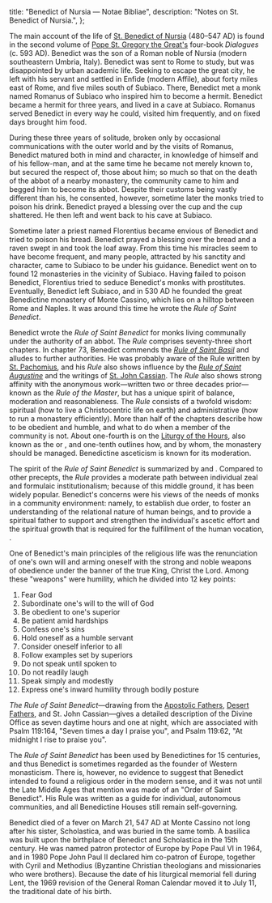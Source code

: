   title: "Benedict of Nursia — Notae Bibliae",
  description: "Notes on St. Benedict of Nursia.",
};

<Initial text="Benedict of Nursia" />

The main account of the life of [St. Benedict of Nursia](/glossary/names#benedict) (480–547 AD) is found in the second volume of [Pope St. Gregory the Great's](/people/saints/latin-fathers/gregory-the-great) four-book *Dialogues* (c. 593 AD). Benedict was the son of a Roman noble of Nursia (modern southeastern Umbria, Italy). Benedict was sent to Rome to study, but was disappointed by urban academic life. Seeking to escape the great city, he left with his servant and settled in Enfide (modern Affile), about forty miles east of Rome, and five miles south of Subiaco. There, Benedict met a monk named Romanus of Subiaco who inspired him to become a hermit. Benedict became a hermit for three years, and lived in a cave at Subiaco. Romanus served Benedict in every way he could, visited him frequently, and on fixed days brought him food.

During these three years of solitude, broken only by occasional communications with the outer world and by the visits of Romanus, Benedict matured both in mind and character, in knowledge of himself and of his fellow-man, and at the same time he became not merely known to, but secured the respect of, those about him; so much so that on the death of the abbot of a nearby monastery, the community came to him and begged him to become its abbot. Despite their customs being vastly different than his, he consented, however, sometime later the monks tried to poison his drink. Benedict prayed a blessing over the cup and the cup shattered. He then left and went back to his cave at Subiaco.

Sometime later a priest named Florentius became envious of Benedict and tried to poison his bread. Benedict prayed a blessing over the bread and a raven swept in and took the loaf away. From this time his miracles seem to have become frequent, and many people, attracted by his sanctity and character, came to Subiaco to be under his guidance. Benedict went on to found 12 monasteries in the vicinity of Subiaco. Having failed to poison Benedict, Florentius tried to seduce Benedict's monks with prostitutes. Eventually, Benedict left Subiaco, and in 530 AD he founded the great Benedictine monastery of Monte Cassino, which lies on a hilltop between Rome and Naples. It was around this time he wrote the *Rule of Saint Benedict*.

Benedict wrote the *Rule of Saint Benedict* for monks living communally under the authority of an abbot. The *Rule* comprises seventy-three short chapters. In chapter 73, Benedict commends the [*Rule of Saint Basil*](/people/saints/cappadocian-fathers/basil-the-great) and alludes to further authorities. He was probably aware of the Rule written by [St. Pachomius](/people/saints/desert-fathers/pachomius-the-great), and his *Rule* also shows influence by the [*Rule of Saint Augustine*](/people/saints/latin-fathers/augustine-of-hippo) and the writings of [St. John Cassian](/people/saints/early/john-cassian). The *Rule* also shows strong affinity with the anonymous work—written two or three decades prior—known as the *Rule of the Master*, but has a unique spirit of balance, moderation and reasonableness. The *Rule* consists of a twofold wisdom: spiritual (how to live a Christocentric life on earth) and administrative (how to run a monastery efficiently). More than half of the chapters describe how to be obedient and humble, and what to do when a member of the community is not. About one-fourth is on the [Liturgy of the Hours](/glossary/liturgical-terms#liturgy-of-the-hours), also known as the <Definition lang="latin" anchor="officium" text="Divine Office" /> or *<Definition lang="latin" anchor="opus-dei" text="Opus Dei" />*, and one-tenth outlines how, and by whom, the monastery should be managed. Benedictine asceticism is known for its moderation.

The spirit of the *Rule of Saint Benedict* is summarized by *<Definition lang="latin" anchor="pax" text="Pax" />* and *<Definition lang="latin" anchor="ora-et-labora" text="Ora et labora" />*. Compared to other precepts, the *Rule* provides a moderate path between individual zeal and formulaic institutionalism; because of this middle ground, it has been widely popular. Benedict's concerns were his views of the needs of monks in a community environment: namely, to establish due order, to foster an understanding of the relational nature of human beings, and to provide a spiritual father to support and strengthen the individual's ascetic effort and the spiritual growth that is required for the fulfillment of the human vocation, <Definition lang="greek" anchor="theosis" text="theosis" />.

One of Benedict's main principles of the religious life was the renunciation of one's own will and arming oneself with the strong and noble weapons of obedience under the banner of the true King, Christ the Lord. Among these "weapons" were humility, which he divided into 12 key points:

1. Fear God
2. Subordinate one's will to the will of God
3. Be obedient to one's superior
4. Be patient amid hardships
5. Confess one's sins
6. Hold oneself as a humble servant
7. Consider oneself inferior to all
8. Follow examples set by superiors
9. Do not speak until spoken to
10. Do not readily laugh
11. Speak simply and modestly
12. Express one's inward humility through bodily posture

*The Rule of Saint Benedict*—drawing from the [Apostolic Fathers](/people/saints/apostolic-fathers), [Desert Fathers](/people/saints/desert-fathers), and St. John Cassian—gives a detailed description of the Divine Office as seven daytime hours and one at night, which are associated with Psalm 119:164, "Seven times a day I praise you", and Psalm 119:62, "At midnight I rise to praise you".

The *Rule of Saint Benedict* has been used by Benedictines for 15 centuries, and thus Benedict is sometimes regarded as the founder of Western monasticism. There is, however, no evidence to suggest that Benedict intended to found a religious order in the modern sense, and it was not until the Late Middle Ages that mention was made of an "Order of Saint Benedict". His Rule was written as a guide for individual, autonomous communities, and all Benedictine Houses still remain self-governing.

Benedict died of a fever on March 21, 547 AD at Monte Cassino not long after his sister, Scholastica, and was buried in the same tomb. A basilica was built upon the birthplace of Benedict and Scholastica in the 15th century. He was named patron protector of Europe by Pope Paul VI in 1964, and in 1980 Pope John Paul II declared him co-patron of Europe, together with Cyril and Methodius (Byzantine Christian theologians and missionaries who were brothers). Because the date of his liturgical memorial fell during Lent, the 1969 revision of the General Roman Calendar moved it to July 11, the traditional date of his birth.
